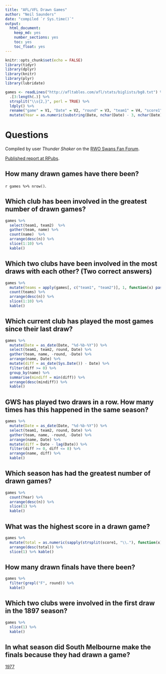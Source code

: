 ```yaml
---
title: "AFL/VFL Drawn Games"
author: "Neil Saunders"
date: "compiled `r Sys.time()`"
output: 
  html_document: 
    keep_md: yes
    number_sections: yes
    toc: yes
    toc_float: yes
---
```


```r
knitr::opts_chunk$set(echo = FALSE)
library(tidyr)
library(dplyr)
library(knitr)
library(plyr)
library(lubridate)

games <- readLines("http://afltables.com/afl/stats/biglists/bg8.txt") %>%
  .[3:length(.)] %>% 
  strsplit("\\s{2,}", perl = TRUE) %>%
  ldply() %>%
  rename("game" = V1, "Date" = V2, "round" = V3, "team1" = V4, "score1" = V5, "team2" = V6, "score2" = V7, "venue" = V8) %>%
  mutate(Year = as.numeric(substring(Date, nchar(Date) - 3, nchar(Date))))
```

# Questions
Compiled by user *Thunder Shaker* on the [RWO Swans Fan Forum](http://www.redandwhiteonline.com/forum/showthread.php/43085-Lies-damned-lies-and-statistics?p=732150&viewfull=1#post732150).

[Published report at RPubs](http://rpubs.com/neilfws/292080).

## How many drawn games have there been?
`r games %>% nrow()`.

## Which club has been involved in the greatest number of drawn games?
```r
games %>% 
  select(team1, team2)  %>% 
  gather(team, name) %>% 
  count(name)  %>% 
  arrange(desc(n)) %>% 
  slice(1:10) %>%
  kable()
```

## Which two clubs have been involved in the most draws with each other? (Two correct answers)
```r
games %>% 
  mutate(teams = apply(games[, c("team1", "team2")], 1, function(x) paste(sort(x), collapse = "/"))) %>% 
  count(teams) %>% 
  arrange(desc(n)) %>% 
  slice(1:10) %>%
  kable()
```

## Which current club has played the most games since their last draw?
```r
games %>% 
  mutate(Date = as_date(Date, "%d-%b-%Y")) %>% 
  select(team1, team2, round, Date) %>% 
  gather(team, name, -round, -Date) %>% 
  arrange(name, Date) %>% 
  mutate(diff = as_date(Sys.Date()) - Date) %>% 
  filter(diff >= 0) %>% 
  group_by(name) %>% 
  summarise(mindiff = min(diff)) %>%
  arrange(desc(mindiff)) %>%
  kable()
```

## GWS has played two draws in a row. How many times has this happened in the same season?
```r
games %>% 
  mutate(Date = as_date(Date, "%d-%b-%Y")) %>% 
  select(team1, team2, round, Date) %>% 
  gather(team, name, -round, -Date) %>% 
  arrange(name, Date) %>% 
  mutate(diff = Date - lag(Date)) %>% 
  filter(diff >= 0, diff <= 8) %>% 
  arrange(name, diff) %>%
  kable()
```

## Which season has had the greatest number of drawn games?
```r
games %>% 
  count(Year) %>% 
  arrange(desc(n)) %>%
  slice(1) %>%
  kable()
```

## What was the highest score in a drawn game?
```r
games %>% 
  mutate(total = as.numeric(sapply(strsplit(score1, "\\."), function(x) x[3]))) %>%
  arrange(desc(total)) %>% 
  slice(1) %>% kable()
```

## How many drawn finals have there been?
```r
games %>%
  filter(grepl("F", round)) %>%
  kable()
```

## Which two clubs were involved in the first draw in the 1897 season?
```r
games %>% 
  slice(1) %>%
  kable()
```

## In what season did South Melbourne make the finals because they had drawn a game?
 [1977](http://australianfootball.com/articles/view/Drawing%2Bthe%2Bbest%2Bconclusion/177)
